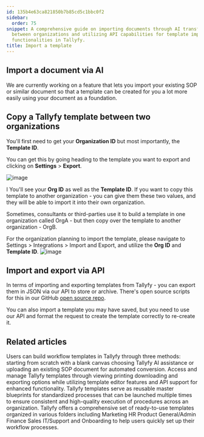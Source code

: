 ```yaml
---
id: 135b4e63ca821850b7b85cd5c1bbc0f2
sidebar:
  order: 75
snippet: A comprehensive guide on importing documents through AI transferring templates
  between organizations and utilizing API capabilities for template import/export
  functionalities in Tallyfy.
title: Import a template
---
```


## Import a document via AI

We are currently working on a feature that lets you import your existing SOP or similar document so that a template can be created for you a lot more easily using your document as a foundation.

## Copy a Tallyfy template between two organizations

You'll first need to get your **Organization ID** but most importantly, the **Template ID**.

You can get this by going heading to the template you want to export and clicking on **Settings** > **Export**.

![image](https://screenshots.tallyfy.com/tallyfy%2Fpro%2Fdesktop-light-configure-template-tools.png)

I You'll see your **Org ID** as well as the **Template ID**. If you want to copy this template to another organization - you can give them these two values, and they will be able to import it into their own organization.

Sometimes, consultants or third-parties use it to build a template in one organization called OrgA - but then copy over the template to another organization - OrgB.

For the organization planning to import the template, please navigate to Settings > Integrations > Import and Export, and utilize the **Org ID** and **Template ID**.
![image](https://screenshots.tallyfy.com/Import%20Template.png)

## Import and export via API

In terms of importing and exporting templates from Tallyfy - you can export them in JSON via our API to store or archive. There's open source scripts for this in our GitHub [open source repo](https://github.com/tallyfy/api-support).

You can also import a template you may have saved, but you need to use our API and format the request to create the template correctly to re-create it.


## Related articles
<CardGrid>
<LinkTitleCard header="<b>Templates > Create a template</b>" href="/products/pro/documenting/templates/create-template/" > Users can build workflow templates in Tallyfy through three methods: starting from scratch with a blank canvas choosing Tallyfy AI assistance or uploading an existing SOP document for automated conversion. </LinkTitleCard>
<LinkTitleCard header="<b>Templates > Print, Download, and Export Tallyfy Templates</b>" href="/products/pro/documenting/templates/print-download-export-templates/" > Access and manage Tallyfy templates through viewing printing downloading and exporting options while utilizing template editor features and API support for enhanced functionality. </LinkTitleCard>
<LinkTitleCard header="<b>Documenting > Templates</b>" href="/products/pro/documenting/templates/" > Tallyfy templates serve as reusable master blueprints for standardized processes that can be launched multiple times to ensure consistent and high-quality execution of procedures across an organization. </LinkTitleCard>
<LinkTitleCard header="<b>Templates > Sample Templates</b>" href="/products/pro/documenting/templates/how-can-i-access-tallyfys-sample-templates/" > Tallyfy offers a comprehensive set of ready-to-use templates organized in various folders including Marketing HR Product General/Admin Finance Sales IT/Support and Onboarding to help users quickly set up their workflow processes. </LinkTitleCard>
</CardGrid>